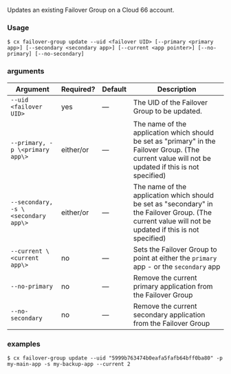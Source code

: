 Updates an existing Failover Group on a Cloud 66 account. 

### Usage

```shell
$ cx failover-group update --uid <failover UID> [--primary <primary app>] [--secondary <secondary app>] [--current <app pointer>] [--no-primary] [--no-secondary]
```

### arguments

| Argument | Required? | Default | Description |
| --- | --- | --- | --- |
| `--uid <failover UID>` | yes | — | The UID of the Failover Group to be updated. |
| `--primary, -p \<primary app\>` | either/or | — | The name of the application which should be set as "primary" in the Failover Group. (The current value will not be updated if this is not specified) |
| `--secondary, -s \<secondary app\>` | either/or | — | The name of the application which should be set as "secondary" in the Failover Group. (The current value will not be updated if this is not specified) |
| `--current \<current app\>` | no | — | Sets the Failover Group to point at either the `primary` app - or the `secondary` app |
| `--no-primary` | no | — | Remove the current primary application from the Failover Group |
| `--no-secondary` | no | — | Remove the current secondary application from the Failover Group |

### examples

```shell
$ cx failover-group update --uid "5999b763474b0eafa5fafb64bff0ba80" -p my-main-app -s my-backup-app --current 2
```


